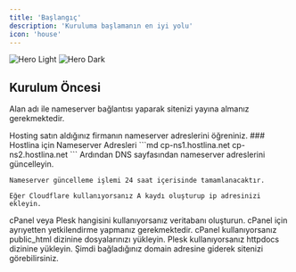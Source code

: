```yaml
---
title: 'Başlangıç'
description: 'Kuruluma başlamanın en iyi yolu'
icon: 'house'
---
```


<img
className="block dark:hidden"
src="/images/baslangic.png"
alt="Hero Light"
/>
<img
className="hidden dark:block"
src="/images/baslangic.png"
alt="Hero Dark"
/>

## Kurulum Öncesi

Alan adı ile nameserver bağlantısı yaparak sitenizi yayına almanız gerekmektedir.

<Steps>
<Step title="Alan Adı ile Hosting Bağlama">
  Hosting satın aldığınız firmanın nameserver adreslerini öğreniniz.
  ### Hostlina için Nameserver Adresleri
  ```md
  cp-ns1.hostlina.net
  cp-ns2.hostlina.net
    ```
    Ardından DNS sayfasından nameserver adreslerini güncelleyin.

    Nameserver güncelleme işlemi 24 saat içerisinde tamamlanacaktır.

    Eğer Cloudflare kullanıyorsanız A kaydı oluşturup ip adresinizi ekleyin.
</Step>
<Step title="Veritabanı Oluşturma">
  cPanel veya Plesk hangisini kullanıyorsanız veritabanı oluşturun. cPanel için ayrıyetten yetkilendirme yapmanız gerekmektedir.
</Step>
<Step title="Dosyaları Yükleme">
    cPanel kullanıyorsanız public_html dizinine dosyalarınızı yükleyin. Plesk kullanıyorsanız httpdocs dizinine yükleyin. Şimdi bağladığınız domain adresine giderek sitenizi görebilirsiniz.
</Step>
</Steps>




